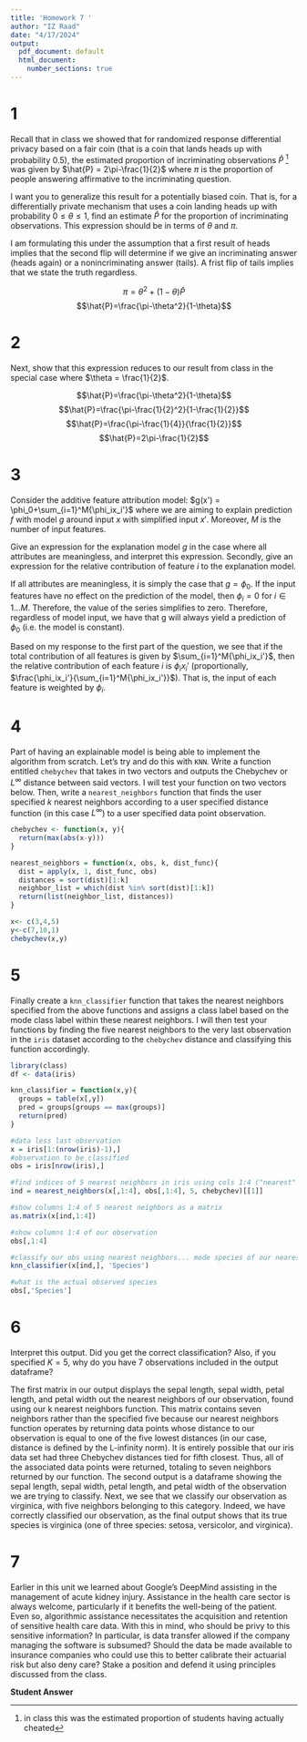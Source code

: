 ```yaml
---
title: 'Homework 7 '
author: "IZ Raad"
date: "4/17/2024"
output:
  pdf_document: default
  html_document:
    number_sections: true
---
```


# 1
Recall that in class we showed that for randomized response differential privacy based on a fair coin (that is a coin that lands heads up with probability $0.5$), the estimated proportion of incriminating observations $\hat{P}$ ^[in class this was the estimated proportion of students having actually cheated] was given by $\hat{P} = 2\pi-\frac{1}{2}$ where $\pi$ is the proportion of people answering affirmative to the incriminating question.  

I want you to generalize this result for a potentially biased coin.  That is, for a differentially private mechanism that uses a coin landing heads up with probability $0 \leq \theta \leq 1$, find an estimate $\hat{P}$ for the proportion of incriminating observations.  This expression should be in terms of $\theta$ and $\pi$.  

I am formulating this under the assumption that a first result of heads implies that the second flip will determine if we give an incriminating answer (heads again) or a nonincriminating answer (tails). A frist flip of tails implies that we state the truth regardless.

$$\pi = \theta^2 + (1-\theta)\hat{P}$$
$$\hat{P}=\frac{\pi-\theta^2}{1-\theta}$$

# 2
Next, show that this expression reduces to our result from class in the special case where $\theta = \frac{1}{2}$.

$$\hat{P}=\frac{\pi-\theta^2}{1-\theta}$$
$$\hat{P}=\frac{\pi-\frac{1}{2}^2}{1-\frac{1}{2}}$$
$$\hat{P}=\frac{\pi-\frac{1}{4}}{\frac{1}{2}}$$
$$\hat{P}=2\pi-\frac{1}{2}$$

# 3
Consider the additive feature attribution model: $g(x') = \phi_0+\sum_{i=1}^M{\phi_ix_i'}$ where we are aiming to explain prediction $f$ with model $g$ around input $x$ with simplified input $x'$.  Moreover, $M$ is the number of input features.  

Give an expression for the explanation model $g$ in the case where all attributes are meaningless, and interpret this expression.  Secondly, give an expression for the relative contribution of feature $i$ to the explanation model.  

If all attributes are meaningless, it is simply the case that $g = \phi_0$. If the input features have no effect on the prediction of the model, then $\phi_i = 0$ for $i \in 1 ... M$. Therefore, the value of the series simplifies to zero. Therefore, regardless of model input, we have that g will always yield a prediction of $\phi_0$ (i.e. the model is constant).

Based on my response to the first part of the question, we see that if the total contribution of all features is given by $\sum_{i=1}^M{\phi_ix_i'}$, then the relative contribution of each feature $i$ is $\phi_ix_i'$ (proportionally, $\frac{\phi_ix_i'}{\sum_{i=1}^M{\phi_ix_i'}}$). That is, the input of each feature is weighted by $\phi_i$.

# 4
Part of having an explainable model is being able to implement the algorithm from scratch.  Let's try and do this with `KNN`.  Write a function entitled `chebychev` that takes in two vectors and outputs the Chebychev or $L^\infty$ distance between said vectors.  I will test your function on two vectors below.  Then, write a `nearest_neighbors` function that finds the user specified $k$ nearest neighbors according to a user specified distance function (in this case $L^\infty$) to a user specified data point observation.  

```r
chebychev <- function(x, y){
  return(max(abs(x-y)))
}

nearest_neighbors = function(x, obs, k, dist_func){
  dist = apply(x, 1, dist_func, obs) 
  distances = sort(dist)[1:k]
  neighbor_list = which(dist %in% sort(dist)[1:k])
  return(list(neighbor_list, distances))
}

x<- c(3,4,5)
y<-c(7,10,1)
chebychev(x,y)

```

# 5
Finally create a `knn_classifier` function that takes the nearest neighbors specified from the above functions and assigns a class label based on the mode class label within these nearest neighbors.  I will then test your functions by finding the five nearest neighbors to the very last observation in the `iris` dataset according to the `chebychev` distance and classifying this function accordingly.  

```r
library(class)
df <- data(iris) 

knn_classifier = function(x,y){
  groups = table(x[,y])
  pred = groups[groups == max(groups)]
  return(pred)
}

#data less last observation
x = iris[1:(nrow(iris)-1),]
#observation to be classified
obs = iris[nrow(iris),]

#find indices of 5 nearest neighbors in iris using cols 1:4 ("nearest" using L-inf norm)
ind = nearest_neighbors(x[,1:4], obs[,1:4], 5, chebychev)[[1]]

#show columns 1:4 of 5 nearest neighbors as a matrix
as.matrix(x[ind,1:4])

#show columns 1:4 of our observation
obs[,1:4]

#classify our obs using nearest neighbors... mode species of our nearest neighbors
knn_classifier(x[ind,], 'Species')

#what is the actual observed species
obs[,'Species']
```

# 6
Interpret this output.  Did you get the correct classification?  Also, if you specified $K=5$, why do you have $7$ observations included in the output dataframe?

The first matrix in our output displays the sepal length, sepal width, petal length, and petal width out the nearest neighbors of our observation, found using our k nearest neighbors function. This matrix contains seven neighbors rather than the specified five because our nearest neighbors function operates by returning data points whose distance to our observation is equal to one of the five lowest distances (in our case, distance is defined by the L-infinity norm). It is entirely possible that our iris data set had three Chebychev distances tied for fifth closest. Thus, all of the associated data points were returned, totaling to seven neighbors returned by our function. The second output is a dataframe showing the sepal length, sepal width, petal length, and petal width of the observation we are trying to classify. Next, we see that we classify our observation as virginica, with five neighbors belonging to this category. Indeed, we have correctly classified our observation, as the final output shows that its true species is virginica (one of three species: setosa, versicolor, and virginica).

# 7
Earlier in this unit we learned about Google's DeepMind assisting in the management of acute kidney injury.  Assistance in the health care sector is always welcome, particularly if it benefits the well-being of the patient.  Even so, algorithmic assistance necessitates the acquisition and retention of sensitive health care data.  With this in mind, who should be privy to this sensitive information?  In particular, is data transfer allowed if the company managing the software is subsumed?  Should the data be made available to insurance companies who could use this to better calibrate their actuarial risk but also deny care?  Stake a position and defend it using principles discussed from the class.  

**Student Answer**

